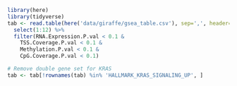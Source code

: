 ```{r}
library(here)
library(tidyverse)
tab <- read.table(here('data/giraffe/gsea_table.csv'), sep=',', header=T, row.names=1) %>%
  select(1:12) %>%
  filter(RNA.Expression.P.val < 0.1 &
    TSS.Coverage.P.val < 0.1 &
    Methylation.P.val < 0.1 &
    CpG.Coverage.P.val < 0.1)

# Remove double gene set for KRAS
tab <- tab[!rownames(tab) %in% 'HALLMARK_KRAS_SIGNALING_UP', ]
```
